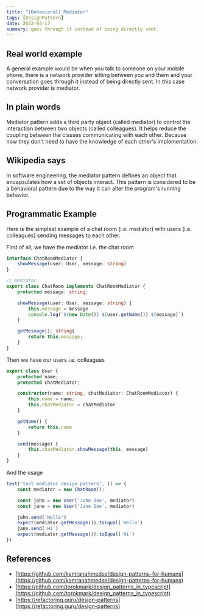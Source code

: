 ```yaml
---
title: "[Behavioral] Mediator"
tags: [DesignPattern]
date: 2022-04-17
summary: goes through it instead of being directly sent.
---
```


## Real world example

A general example would be when you talk to someone on your mobile phone,
there is a network provider sitting between you and them and your conversation
goes through it instead of being directly sent. In this case network provider
is mediator.

## In plain words

Mediator pattern adds a third party object (called mediator) to control the
interaction between two objects (called colleagues). It helps reduce the
coupling between the classes communicating with each other. Because now they
don't need to have the knowledge of each other's implementation.

## Wikipedia says

In software engineering, the mediator pattern defines an object that
encapsulates how a set of objects interact. This pattern is considered to be a
behavioral pattern due to the way it can alter the program's running behavior.

## Programmatic Example

Here is the simplest example of a chat room (i.e. mediator) with users (i.e.
colleagues) sending messages to each other.

First of all, we have the mediator i.e. the chat room

```typescript
interface ChatRoomMediator {
    showMessage(user: User, message: string)
}

// mediator
export class ChatRoom implements ChatRoomMediator {
    protected message: string;

    showMessage(user: User, message: string) {
        this.message = message
        console.log(`${new Date()} ${user.getName()} ${message}`)
    }

    getMessage(): string{
        return this.message;
    }
}
```

Then we have our users i.e. colleagues

```typescript
export class User {
    protected name;
    protected chatMediator;

    constructor(name: string, chatMediator: ChatRoomMediator) {
        this.name = name;
        this.chatMediator = chatMediator
    }

    getName() {
        return this.name
    }

    send(message) {
        this.chatMediator.showMessage(this, message)
    }
}
```

And the usage

```typescript
test('test mediator design pattern', () => {
    const mediator = new ChatRoom();

    const john = new User('John Doe', mediator)
    const jane = new User('Jane Doe', mediator)

    john.send('Hello')
    expect(mediator.getMessage()).toEqual('Hello')
    jane.send('Hi')
    expect(mediator.getMessage()).toEqual('Hi')
})
```

## References

- [https://github.com/kamranahmedse/design-patterns-for-humans](https://github.com/kamranahmedse/design-patterns-for-humans)
- [https://github.com/torokmark/design_patterns_in_typescript](https://github.com/torokmark/design_patterns_in_typescript)
- [https://refactoring.guru/design-patterns](https://refactoring.guru/design-patterns)